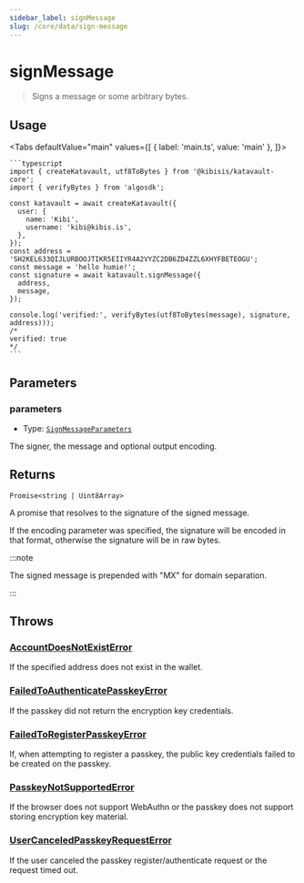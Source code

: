 ```yaml
---
sidebar_label: signMessage
slug: /core/data/sign-message
---
```



# signMessage

> Signs a message or some arbitrary bytes.

<SectionBreak />

## Usage

<Tabs
  defaultValue="main"
  values={[
    { label: 'main.ts', value: 'main' },
  ]}>
  <TabItem value="main">

    ```typescript
    import { createKatavault, utf8ToBytes } from '@kibisis/katavault-core';
    import { verifyBytes } from 'algosdk';

    const katavault = await createKatavault({
      user: {
        name: 'Kibi',
        username: 'kibi@kibis.is',
      },
    });
    const address = 'SH2KEL633QIJLURBOOJTIKR5EIIYR4A2VYZC2DB6ZD4ZZL6XHYFBETEOGU';
    const message = 'hello humie!';
    const signature = await katavault.signMessage({
      address,
      message,
    });

    console.log('verified:', verifyBytes(utf8ToBytes(message), signature, address)));
    /*
    verified: true
    */
    ```

  </TabItem>
</Tabs>

<SectionBreak />

## Parameters

### parameters

* Type: [`SignMessageParameters`](03-glossary/02-types.mdx#signparameters)

The signer, the message and optional output encoding.

<SectionBreak />

## Returns

`Promise<string | Uint8Array>`

A promise that resolves to the signature of the signed message.

If the encoding parameter was specified, the signature will be encoded in that format, otherwise the signature will be in raw bytes.

:::note

The signed message is prepended with "MX" for domain separation.

:::

## Throws

### [AccountDoesNotExistError](03-glossary/03-errors.mdx#accountdoesnotexisterror)

If the specified address does not exist in the wallet.

### [FailedToAuthenticatePasskeyError](03-glossary/03-errors.mdx#failedtoauthenticatepasskeyerror)

If the passkey did not return the encryption key credentials.

### [FailedToRegisterPasskeyError](03-glossary/03-errors.mdx#failedtoregisterpasskeyerror)

If, when attempting to register a passkey, the public key credentials failed to be created on the passkey.

### [PasskeyNotSupportedError](03-glossary/03-errors.mdx#passkeynotsupportederror)

If the browser does not support WebAuthn or the passkey does not support storing encryption key material.

### [UserCanceledPasskeyRequestError](03-glossary/03-errors.mdx#usercanceledpasskeyrequesterror)

If the user canceled the passkey register/authenticate request or the request timed out.
